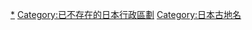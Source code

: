 [[Category:日本市町村|*]]
[[Category:已不存在的日本行政區劃|Category:已不存在的日本行政區劃]]
[[Category:日本古地名|Category:日本古地名]]